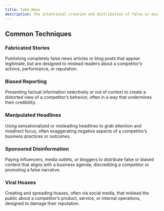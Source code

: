 ```yaml
---
title: Fake News
description: The intentional creation and distribution of false or misleading information through media outlets, websites, or social media platforms, designed to misinform, discredit, or influence public opinion about a competitor or business.
---
```


## Common Techniques

### Fabricated Stories  
Publishing completely false news articles or blog posts that appear legitimate, but are designed to mislead readers about a competitor’s actions, performance, or reputation.

### Biased Reporting  
Presenting factual information selectively or out of context to create a distorted view of a competitor’s behavior, often in a way that undermines their credibility.

### Manipulated Headlines  
Using sensationalized or misleading headlines to grab attention and misdirect focus, often exaggerating negative aspects of a competitor’s business practices or outcomes.

### Sponsored Disinformation  
Paying influencers, media outlets, or bloggers to distribute false or biased content that aligns with a business agenda, discrediting a competitor or promoting a false narrative.

### Viral Hoaxes  
Creating and spreading hoaxes, often via social media, that mislead the public about a competitor’s product, service, or internal operations, designed to damage their reputation.
